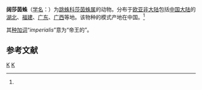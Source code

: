 {{Speciesbox
| image = Thyene imperialis.jpg
| image caption = 阔莎茵蛛
| taxon = Thyene imperialis
| authority = Rossi, 1846<ref name='id14902'>{{cite web| url =http://www.bioinfo.cn/db05/BjdwSpecies.php?action=view&id=14902| title =阔莎茵蛛| work =《中国动物物种编目数据库》| publisher =中国科学院微生物研究所| author =中国科学院动物研究所| accessdate =2009-04-28| deadurl =yes| archiveurl =https://web.archive.org/web/20160305073252/http://www.bioinfo.cn/db05/BjdwSpecies.php?action=view&id=14902| archivedate =2016-03-05}}</ref>
}}

'''阔莎茵蛛'''（[[学名|学名]]：{{lang|la|''Thyene imperialis''}}）为[[跳蛛科|跳蛛科]][[莎茵蛛属|莎茵蛛属]]的动物。分布于[[欧亚非大陆|欧亚非大陆]]包括[[中国大陆|中国大陆]]的[[湖北|湖北]]、[[福建|福建]]、[[广东|广东]]、[[广西|广西]]等地。该物种的模式产地在中国。<ref name='id14902'/>

其[[种加词|种加词]]“''imperialis''”意为“帝王的”。

== 参考文献 ==
{{reflist}}

{{Taxonbar|from=Q2246054}}

[[Category:莎茵蛛属|K]]
[[Category:1846年描述的动物|K]]


{{蜘蛛小作品}}